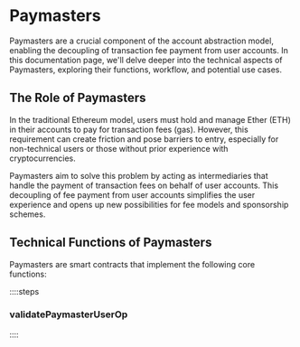 # Paymasters

Paymasters are a crucial component of the account abstraction model, enabling the decoupling of transaction fee payment from user accounts. In this documentation page, we'll delve deeper into the technical aspects of Paymasters, exploring their functions, workflow, and potential use cases.

## The Role of Paymasters

In the traditional Ethereum model, users must hold and manage Ether (ETH) in their accounts to pay for transaction fees (gas). However, this requirement can create friction and pose barriers to entry, especially for non-technical users or those without prior experience with cryptocurrencies.

Paymasters aim to solve this problem by acting as intermediaries that handle the payment of transaction fees on behalf of user accounts. This decoupling of fee payment from user accounts simplifies the user experience and opens up new possibilities for fee models and sponsorship schemes.

## Technical Functions of Paymasters

Paymasters are smart contracts that implement the following core functions:

::::steps

### validatePaymasterUserOp

::::
